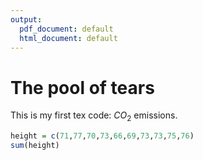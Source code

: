 ```yaml
---
output:
  pdf_document: default
  html_document: default
---
```

# The pool of tears

This is my first tex code: $CO_2$ emissions. 

```r
height = c(71,77,70,73,66,69,73,73,75,76)
sum(height)
```

